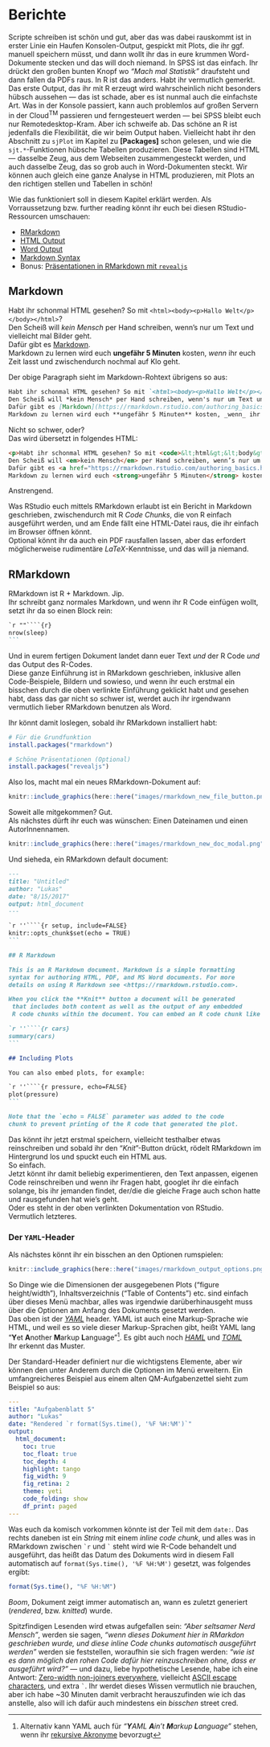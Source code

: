 # Berichte

Scripte schreiben ist schön und gut, aber das was dabei rauskommt ist in erster Linie ein Haufen Konsolen-Output, gespickt mit Plots, die ihr ggf. manuell speichern müsst, und dann wollt ihr das in eure krummen Word-Dokumente stecken und das will doch niemand.
In SPSS ist das einfach. Ihr drückt den großen bunten Knopf wo *"Mach mal Statistik"* draufsteht und dann fallen da PDFs raus. In R ist das anders. Habt ihr vermutlich gemerkt.
Das erste Output, das ihr mit R erzeugt wird wahrscheinlich nicht besonders hübsch aussehen — das ist schade, aber es ist nunmal auch die einfachste Art. Was in der Konsole passiert, kann auch problemlos auf großen Servern in der Cloud<sup>TM</sup> passieren und ferngesteuert werden — bei SPSS bleibt euch nur Remotedesktop-Kram.
Aber ich schweife ab. Das schöne an R ist jedenfalls die Flexibilität, die wir beim Output haben. Vielleicht habt ihr den Abschnitt zu `sjPlot` im Kapitel zu **[Packages]** schon gelesen, und wie die `sjt.*`-Funktionen hübsche Tabellen produzieren. Diese Tabellen sind HTML — dasselbe Zeug, aus dem Webseiten zusammengesteckt werden, und auch dasselbe Zeug, das so grob auch in Word-Dokumenten steckt. Wir können auch gleich eine ganze Analyse in HTML produzieren, mit Plots an den richtigen stellen und Tabellen in schön!

Wie das funktioniert soll in diesem Kapitel erklärt werden.
Als Vorraussetzung bzw. further reading könnt ihr euch bei diesen RStudio-Ressourcen umschauen:

- [RMarkdown](https://rmarkdown.rstudio.com/lesson-1.html)
- [HTML Output](https://rmarkdown.rstudio.com/html_document_format.html)
- [Word Output](https://rmarkdown.rstudio.com/word_document_format.html)
- [Markdown Syntax](https://rmarkdown.rstudio.com/authoring_basics.html)
- Bonus: [Präsentationen in RMarkdown mit `revealjs`](https://rmarkdown.rstudio.com/revealjs_presentation_format.html)

## Markdown

Habt ihr schonmal HTML gesehen? So mit `<html><body><p>Hallo Welt</p></body></html>`?  
Den Scheiß will *kein Mensch* per Hand schreiben, wenn's nur um Text und vielleicht mal Bilder geht.  
Dafür gibt es [Markdown](https://rmarkdown.rstudio.com/authoring_basics.html).  
Markdown zu lernen wird euch **ungefähr 5 Minuten** kosten, _wenn_ ihr euch Zeit lasst und zwischendurch nochmal auf Klo geht.

Der obige Paragraph sieht im Markdown-Rohtext übrigens so aus:

```markdown
Habt ihr schonmal HTML gesehen? So mit `<html><body><p>Hallo Welt</p></body></html>`?  
Den Scheiß will *kein Mensch* per Hand schreiben, wenn's nur um Text und vielleicht mal Bilder geht.  
Dafür gibt es [Markdown](https://rmarkdown.rstudio.com/authoring_basics.html).  
Markdown zu lernen wird euch **ungefähr 5 Minuten** kosten, _wenn_ ihr euch Zeit lasst und zwischendurch nochmal auf Klo geht.
```

Nicht so schwer, oder?  
Das wird übersetzt in folgendes HTML:

```html
<p>Habt ihr schonmal HTML gesehen? So mit <code>&lt;html&gt;&lt;body&gt;&lt;p&gt;Hallo Welt&lt;/p&gt;&lt;/body&gt;&lt;/html&gt;</code>?<br />
Den Scheiß will <em>kein Mensch</em> per Hand schreiben, wenn’s nur um Text und vielleicht mal Bilder geht.<br />
Dafür gibt es <a href="https://rmarkdown.rstudio.com/authoring_basics.html">Markdown</a>.<br />
Markdown zu lernen wird euch <strong>ungefähr 5 Minuten</strong> kosten, <em>wenn</em> ihr euch Zeit lasst und zwischendurch nochmal auf Klo geht.</p>
```

Anstrengend.

Was RStudio euch mittels RMarkdown erlaubt ist ein Bericht in Markdown geschrieben, zwischendurch mit R *Code Chunks*, die von R einfach ausgeführt werden, und am Ende fällt eine HTML-Datei raus, die ihr einfach im Browser öffnen könnt.  
Optional könnt ihr da auch ein PDF rausfallen lassen, aber das erfordert möglicherweise rudimentäre *LaTeX*-Kenntnisse, und das will ja niemand.

## RMarkdown

RMarkdown ist R + Markdown. Jip.  
Ihr schreibt ganz normales Markdown, und wenn ihr R Code einfügen wollt, setzt ihr da so einen Block rein:

````markdown
`r ""````{r}
nrow(sleep)
```
````

Und in eurem fertigen Dokument landet dann euer Text _und_ der R Code _und_ das Output des R-Codes.  
Diese ganze Einführung ist in RMarkdown geschrieben, inklusive allen Code-Beispiele, Bildern und sowieso, und wenn ihr euch erstmal ein bisschen durch die oben verlinkte Einführung geklickt habt und gesehen habt, dass das gar nicht so schwer ist, werdet auch ihr irgendwann vermutlich lieber RMarkdown benutzen als Word.

Ihr könnt damit loslegen, sobald ihr RMarkdown installiert habt:

```r
# Für die Grundfunktion
install.packages("rmarkdown")

# Schöne Präsentationen (Optional)
install.packages("revealjs")
```


Also los, macht mal ein neues RMarkdown-Dokument auf:

```r
knitr::include_graphics(here::here("images/rmarkdown_new_file_button.png"))
```

Soweit alle mitgekommen? Gut.  
Als nächstes dürft ihr euch was wünschen: Einen Dateinamen und einen AutorInnennamen.

```r
knitr::include_graphics(here::here("images/rmarkdown_new_doc_modal.png"))
```

Und sieheda, ein RMarkdown default document:

````markdown
---
title: "Untitled"
author: "Lukas"
date: "8/15/2017"
output: html_document
---

`r ''````{r setup, include=FALSE}
knitr::opts_chunk$set(echo = TRUE)
```

## R Markdown

This is an R Markdown document. Markdown is a simple formatting  
syntax for authoring HTML, PDF, and MS Word documents. For more  
details on using R Markdown see <https://rmarkdown.rstudio.com>.

When you click the **Knit** button a document will be generated 
 that includes both content as well as the output of any embedded  
 R code chunks within the document. You can embed an R code chunk like this:

`r ''````{r cars}
summary(cars)
```

## Including Plots

You can also embed plots, for example:

`r ''````{r pressure, echo=FALSE}
plot(pressure)
```

Note that the `echo = FALSE` parameter was added to the code  
chunk to prevent printing of the R code that generated the plot.
````

Das könnt ihr jetzt erstmal speichern, vielleicht testhalber etwas reinschreiben und sobald ihr den "*Knit*"-Button drückt, rödelt RMarkdown im Hintergrund los und spuckt euch ein HTML aus.  
So einfach.  
Jetzt könnt ihr damit beliebig experimentieren, den Text anpassen, eigenen Code reinschreiben und wenn ihr Fragen habt, googlet ihr die einfach solange, bis ihr jemanden findet, der/die die gleiche Frage auch schon hatte und rausgefunden hat wie's geht.  
Oder es steht in der oben verlinkten Dokumentation von RStudio.  
Vermutlich letzteres.

### Der `YAML`-Header

Als nächstes könnt ihr ein bisschen an den Optionen rumspielen:

```r
knitr::include_graphics(here::here("images/rmarkdown_output_options.png"))
```

So Dinge wie die Dimensionen der ausgegebenen Plots ("figure height/width"), Inhaltsverzeichnis ("Table of Contents") etc. sind einfach über dieses Menü machbar, alles was irgendwie darüberhinausgeht muss über die Optionen am Anfang des Dokuments gesetzt werden.  
Das oben ist der [*YAML*](https://en.wikipedia.org/wiki/YAML) header. YAML ist auch eine Markup-Sprache wie HTML, und weil es so viele dieser Markup-Sprachen gibt, heißt YAML lang "**Y**et **A**nother **M**arkup **L**anguage"[^yaml]. Es gibt auch noch [*HAML*](https://en.wikipedia.org/wiki/Haml) und [*TOML*](https://en.wikipedia.org/wiki/TOML)  
Ihr erkennt das Muster.

Der Standard-Header definiert nur die wichtigstens Elemente, aber wir können den unter Anderem durch die Optionen im Menü erweitern. Ein umfangreicheres Beispiel aus einem alten QM-Aufgabenzettel sieht zum Beispiel so aus:

````yaml
---
title: "Aufgabenblatt 5"
author: "Lukas"
date: "Rendered `r format(Sys.time(), '%F %H:%M')`"
output:
  html_document:
    toc: true
    toc_float: true
    toc_depth: 4
    highlight: tango
    fig_width: 9
    fig_retina: 2
    theme: yeti
    code_folding: show
    df_print: paged
---
````

Was euch da komisch vorkommen könnte ist der Teil mit dem `date:`. Das rechts daneben ist ein
*String* mit einem *inline code chunk*, und alles was in RMarkdown zwischen  `` `r `` und `` ` `` steht wird
wie R-Code behandelt und ausgeführt, das heißt das Datum des Dokuments wird in diesem Fall
automatisch auf `format(Sys.time(), '%F %H:%M')` gesetzt, was folgendes ergibt:

```r
format(Sys.time(), "%F %H:%M")
```

*Boom*, Dokument zeigt immer automatisch an, wann es zuletzt generiert (*rendered*, bzw. *knitted*) wurde.  

Spitzfindigen Lesenden wird etwas aufgefallen sein: *"Aber seltsamer Nerd Mensch"*, werden sie sagen, *"wenn dieses Dokument hier in RMarkdon geschrieben wurde, und diese inline Code chunks automatisch ausgeführt werden"* werden sie feststellen, woraufhin sie sich fragen werden: *"wie ist es dann möglich den rohen Code dafür hier reinzuschreiben ohne, dass er ausgeführt wird?"* — und dazu, liebe hypothetische Lesende, habe ich eine Antwort: [Zero-width non-joiners everywhere](https://en.wikipedia.org/wiki/Zero-width_non-joiner), vielleicht [ASCII escape characters](https://donsnotes.com/tech/charsets/ascii.html), und extra `` ` ``.
Ihr werdet dieses Wissen vermutlich nie brauchen, aber ich habe ~30 Minuten damit verbracht herauszufinden wie ich das anstelle, also will ich dafür auch mindestens ein *bisschen* street cred.


[^yaml]: Alternativ kann YAML auch für <em>"**Y**AML **A**in't **M**arkup **L**anguage"</em> stehen, wenn ihr [rekursive Akronyme](https://de.wikipedia.org/wiki/Rekursives_Akronym) bevorzugt
